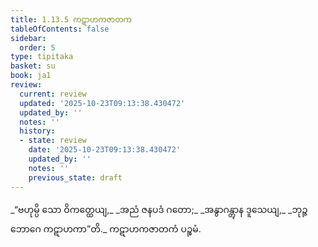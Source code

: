 ```yaml
---
title: 1.13.5 ကဋာဟကဇာတက
tableOfContents: false
sidebar:
  order: 5
type: tipitaka
basket: su
book: ja1
review:
  current: review
  updated: '2025-10-23T09:13:38.430472'
  updated_by: ''
  notes: ''
  history:
  - state: review
    date: '2025-10-23T09:13:38.430472'
    updated_by: ''
    notes: ''
    previous_state: draft
---
```



<ReviewStatus review={frontmatter.review} showDetails={true} />

<HypothesisAnnotation frontmatter={frontmatter} />

<DynamicBreadcrumb />

<Division number="125" book="ja1" e="ch" v="22" p="29">

<Paragraph number="277" type="verses" book="ja1">
_“ဗဟုမ္ပိ သော ဝိကတ္ထေယျ,_  
_အညံ ဇနပဒံ ဂတော;_  
_အနွာဂန္တွာန ဒူသေယျ,_  
_ဘုဉ္ဇ ဘောဂေ ကဋာဟကာ”တိ._  


</Paragraph>
</Division>

<Paragraph number="278" type="center" book="ja1">
ကဋာဟကဇာတကံ ပဉ္စမံ.
</Paragraph>